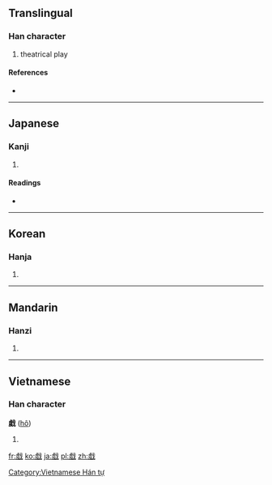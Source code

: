 {{also|戯|戲}}
==Translingual==

===Han character===
{{Han char|rn=62|rad=戈|as=11|sn=15|four=|canj=卜一戈 (YMI)}}

# theatrical play

====References====
* {{Han ref|kx=0414.130|hdz=21411.100|uh=6231|ud=25137}}

----

==Japanese==

===Kanji===
{{ja-kanji|grade=|rs=戈11}}

# {{defn|lang=ja|sort=戈11}}

====Readings====
* {{ja-readings|on=[[ぎ]] (gi), [[き]] (ki)|kun=[[たわむれる]] (tawamureru), [[たわむれ]] (tawamure)}}

----

==Korean==

===Hanja===
{{ko-hanja|hangeul=[[희]], [[휘]]|eumhun=|rv=hui, hwi|mr=hŭi, hwi|y=huy, hwi}}

# {{defn|lang=ko|sort=戈11}}

----

==Mandarin==

===Hanzi===
{{cmn-hanzi|sim=戏|pin=[[xì]] ([[xi4]])|wg=hsi<sup>4</sup>}}

# {{defn|lang=cmn|sort=戈11}}

----

==Vietnamese==

===Han character===
'''戱''' ([[hô]])

# {{defn|lang=vi}}

[[Category:Vietnamese Hán tự]]

[[fr:戱]]
[[ko:戱]]
[[ja:戱]]
[[pl:戱]]
[[zh:戱]]